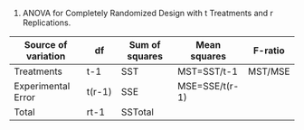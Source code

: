 1. ANOVA for Completely Randomized Design with t Treatments and r Replications.  

|    Source of variation    |    df        |    Sum of squares    |    Mean squares      |    F-ratio    |
|---------------------------|--------------|----------------------|----------------------|---------------|
|    Treatments             |    t-1       |    SST               |    MST=SST/t-1       |    MST/MSE    |
|    Experimental Error     |    t(r-1)    |    SSE               |    MSE=SSE/t(r-1)    |               |
|    Total                  |    rt-1      |    SSTotal           |                      |               |
